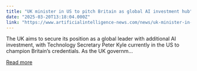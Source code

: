 ```yaml
---
title: "UK minister in US to pitch Britain as global AI investment hub"
date: "2025-03-20T13:18:04.000Z"
link: "https://www.artificialintelligence-news.com/news/uk-minister-in-us-pitch-britain-global-ai-investment-hub/"
---
```


The UK aims to secure its position as a global leader with additional AI investment, with Technology Secretary Peter Kyle currently in the US to champion Britain&#8217;s credentials. As the UK governm...

[Read more](https://www.artificialintelligence-news.com/news/uk-minister-in-us-pitch-britain-global-ai-investment-hub/)
